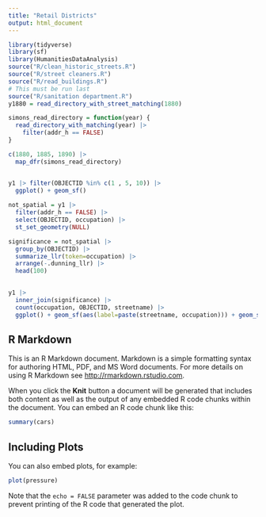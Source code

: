 ```yaml
---
title: "Retail Districts"
output: html_document
---
```


```r
library(tidyverse)
library(sf)
library(HumanitiesDataAnalysis)
source("R/clean_historic_streets.R")
source("R/street cleaners.R")
source("R/read_buildings.R")
# This must be run last
source("R/sanitation department.R")
y1880 = read_directory_with_street_matching(1880)

simons_read_directory = function(year) {
  read_directory_with_matching(year) |>
    filter(addr_h == FALSE)
}

c(1880, 1885, 1890) |>
  map_dfr(simons_read_directory)



```

```r
y1 |> filter(OBJECTID %in% c(1 , 5, 10)) |> 
  ggplot() + geom_sf()
  
not_spatial = y1 |> 
  filter(addr_h == FALSE) |>
  select(OBJECTID, occupation) |>
  st_set_geometry(NULL)

significance = not_spatial |>
  group_by(OBJECTID) |>
  summarize_llr(token=occupation) |> 
  arrange(-.dunning_llr) |> 
  head(100)
  

y1 |> 
  inner_join(significance) |>
  count(occupation, OBJECTID, streetname) |>
  ggplot() + geom_sf(aes(label=paste(streetname, occupation))) + geom_sf_label(aes(label=paste(streetname, occupation), size=1))
```

## R Markdown

This is an R Markdown document. Markdown is a simple formatting syntax for authoring HTML, PDF, and MS Word documents. For more details on using R Markdown see <http://rmarkdown.rstudio.com>.

When you click the **Knit** button a document will be generated that includes both content as well as the output of any embedded R code chunks within the document. You can embed an R code chunk like this:

```r
summary(cars)
```

## Including Plots

You can also embed plots, for example:

```r
plot(pressure)
```

Note that the `echo = FALSE` parameter was added to the code chunk to prevent printing of the R code that generated the plot.

